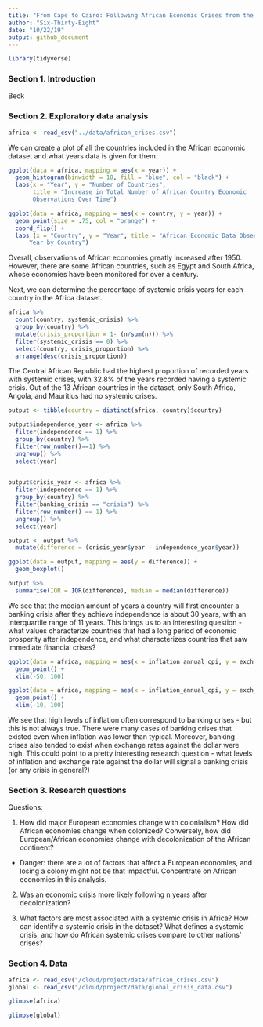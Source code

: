 ```yaml
---
title: "From Cape to Cairo: Following African Economic Crises from the Colonial Era to through the Modern Age"
author: "Six-Thirty-Eight"
date: "10/22/19"
output: github_document
---
```


```r
library(tidyverse)
```

### Section 1. Introduction

Beck

### Section 2. Exploratory data analysis

```r
africa <- read_csv("../data/african_crises.csv")
```

We can create a plot of all the countries included in the African economic dataset and what years data is given for them.

```r
ggplot(data = africa, mapping = aes(x = year)) +
  geom_histogram(binwidth = 10, fill = "blue", col = "black") +
  labs(x = "Year", y = "Number of Countries", 
       title = "Increase in Total Number of African Country Economic 
       Observations Over Time")

ggplot(data = africa, mapping = aes(x = country, y = year)) +
  geom_point(size = .75, col = "orange") +
  coord_flip() +
  labs (x = "Country", y = "Year", title = "African Economic Data Observed Each
      Year by Country")
```

Overall, observations of African economies greatly increased after 1950. However, there are some African countries, such as Egypt and South Africa, whose economies have been monitored for over a century.

Next, we can determine the percentage of systemic crisis years for each country in the Africa dataset.

```r
africa %>%
  count(country, systemic_crisis) %>%
  group_by(country) %>%
  mutate(crisis_proportion = 1- (n/sum(n))) %>%
  filter(systemic_crisis == 0) %>%
  select(country, crisis_proportion) %>%
  arrange(desc(crisis_proportion))
```

The Central African Republic had the highest proportion of recorded years with systemic crises, with 32.8% of the years recorded having a systemic crisis. Out of the 13 African countries in the dataset, only South Africa, Angola, and Mauritius had no systemic crises.

```r

output <- tibble(country = distinct(africa, country)$country)

output$independence_year <- africa %>%
  filter(independence == 1) %>%
  group_by(country) %>%
  filter(row_number()==1) %>%
  ungroup() %>%
  select(year)
  

output$crisis_year <- africa %>%
  filter(independence == 1) %>%
  group_by(country) %>%
  filter(banking_crisis == "crisis") %>%
  filter(row_number() == 1) %>%
  ungroup() %>%
  select(year)

output <- output %>%
  mutate(difference = (crisis_year$year - independence_year$year))

ggplot(data = output, mapping = aes(y = difference)) +
  geom_boxplot()

output %>%
  summarise(IQR = IQR(difference), median = median(difference))
```

We see that the median amount of years a country will first encounter a banking crisis after they achieve independence is about 30 years, with an interquartile range of 11 years. This brings us to an interesting question - what values characterize countries that had a long period of economic prosperity after independence, and what characterizes countries that saw immediate financial crises? 

```r
ggplot(data = africa, mapping = aes(x = inflation_annual_cpi, y = exch_usd, color = banking_crisis, alpha = 0.5)) +
  geom_point() + 
  xlim(-50, 100)

ggplot(data = africa, mapping = aes(x = inflation_annual_cpi, y = exch_usd, color = banking_crisis)) +
  geom_point() + 
  xlim(-10, 100)

```

We see that high levels of inflation often correspond to banking crises - but this is not always true. There were many cases of banking crises that existed even when inflation was lower than typical. Moreover, banking crises also tended to exist when exchange rates against the dollar were high. This could point to a pretty interesting research question - what levels of inflation and exchange rate against the dollar will signal a banking crisis (or any crisis in general?)

### Section 3. Research questions

Questions:

1. How did major European economies change with colonialism? How did African economies change when colonized? Conversely, how did European/African economies change with decolonization of the African continent?

 - Danger: there are a lot of factors that affect a European economies, and losing a colony might not be that impactful. Concentrate on African economies in this analysis.
 
2. Was an economic crisis more likely following n years after decolonization?

3. What factors are most associated with a systemic crisis in Africa? How can identify a systemic crisis in the dataset? What defines a systemic crisis, and how do African systemic crises compare to other nations' crises? 

### Section 4. Data

```r

africa <- read_csv("/cloud/project/data/african_crises.csv")
global <- read_csv("/cloud/project/data/global_crisis_data.csv")

glimpse(africa)

glimpse(global)
```

